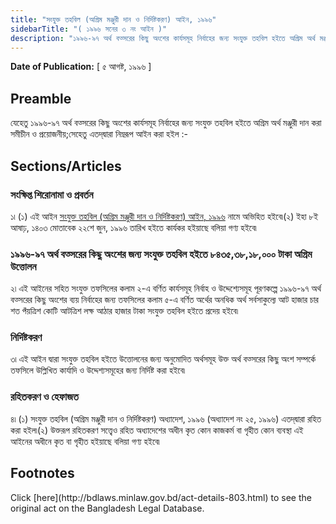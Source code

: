 ```yaml
---
title: "সংযুক্ত তহবিল (অগ্রিম মঞ্জুরী দান ও নির্দিষ্টকরণ) আইন, ১৯৯৬"
sidebarTitle: "( ১৯৯৬ সনের ৩ নং আইন )"
description: "১৯৯৬-৯৭ অর্থ বত্সরের কিছু অংশের কার্যসমূহ নির্বাহের জন্য সংযুক্ত তহবিল হইতে অগ্রিম অর্থ মঞ্জুরী দানের জন্য প্রণীত আইন৷"
---
```


**Date of Publication:** [ ৫ আগষ্ট, ১৯৯৬ ]

## Preamble

যেহেতু ১৯৯৬-৯৭ অর্থ বত্সরের কিছু অংশের কার্যসমূহ নির্বাহের জন্য সংযুক্ত তহবিল হইতে অগ্রিম অর্থ মঞ্জুরী দান করা সমীচীন ও প্রয়োজনীয়;সেহেতু এতদ্‌দ্বারা নিম্নরূপ আইন করা হইল :-

## Sections/Articles

### সংক্ষিপ্ত শিরোনামা ও প্রবর্তন

১৷ (১) এই আইন [সংযুক্ত তহবিল (অগ্রিম মঞ্জুরী দান ও নির্দিষ্টকরণ) আইন, ১৯৯৬](/laws/act-803 "সংযুক্ত তহবিল (অগ্রিম মঞ্জুরী দান ও নির্দিষ্টকরণ) আইন, ১৯৯৬") নামে অভিহিত হইবে৷(২) ইহা ৮ই আষাঢ়, ১৪০৩ মোতাবেক ২২শে জুন, ১৯৯৬ তারিখ হইতে কার্যকর হইয়াছে বলিয়া গণ্য হইবে৷

### ১৯৯৬-৯৭ অর্থ বত্সরের কিছু অংশের জন্য সংযুক্ত তহবিল হইতে ৮৪৩৫,৩৮,১৮,০০০ টাকা অগ্রিম উত্তোলন

২৷ এই আইনের সহিত সংযুক্ত তফসিলের কলাম ২-এ বর্ণিত কার্যসমূহ নির্বাহ ও উদ্দেশ্যেসমূহ পূরণকল্পে ১৯৯৬-৯৭ অর্থ বত্সরের কিছু অংশের ব্যয় নির্বাহের জন্য তফসিলের কলাম ৫-এ বর্ণিত অর্থের অনধিক অর্থ সর্বসাকুল্যে আট হাজার চার শত পঁয়ত্রিশ কোটি আটত্রিশ লক্ষ আঠার হাজার টাকা সংযুক্ত তহবিল হইতে প্রদেয় হইবে৷

### নির্দিষ্টকরণ

৩৷ এই আইন দ্বারা সংযুক্ত তহবিল হইতে উত্তোলনের জন্য অনুমোদিত অর্থসমূহ উক্ত অর্থ বত্সরের কিছু অংশ সম্পর্কে তফসিলে উল্লিখিত কার্যাদি ও উদ্দেশ্যসমূহের জন্য নির্দিষ্ট করা হইবে৷

### রহিতকরণ ও হেফাজত

৪৷ (১) সংযুক্ত তহবিল (অগ্রিম মঞ্জুরী দান ও নির্দিষ্টকরণ) অধ্যাদেশ, ১৯৯৬ (অধ্যাদেশ নং ২৫, ১৯৯৬) এতদ্‌দ্বারা রহিত করা হইল৷(২) উক্তরূপ রহিতকরণ সত্ত্বেও রহিত অধ্যাদেশের অধীন কৃত কোন কাজকর্ম বা গৃহীত কোন ব্যবস্থা এই আইনের অধীনে কৃত বা গৃহীত হইয়াছে বলিয়া গণ্য হইবে৷

## Footnotes

<Note>
  Click [here](http://bdlaws.minlaw.gov.bd/act-details-803.html) to see the original act on the Bangladesh Legal Database.
</Note>
